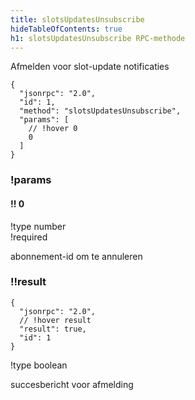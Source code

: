 ```yaml
---
title: slotsUpdatesUnsubscribe
hideTableOfContents: true
h1: slotsUpdatesUnsubscribe RPC-methode
---
```


Afmelden voor slot-update notificaties

<APIMethod>

```jsonc !!request
{
  "jsonrpc": "2.0",
  "id": 1,
  "method": "slotsUpdatesUnsubscribe",
  "params": [
    // !hover 0
    0
  ]
}
```

### !params

#### !! 0

!type number  
!required

abonnement-id om te annuleren

### !!result

```jsonc !response
{
  "jsonrpc": "2.0",
  // !hover result
  "result": true,
  "id": 1
}
```

!type boolean

succesbericht voor afmelding

</APIMethod>
